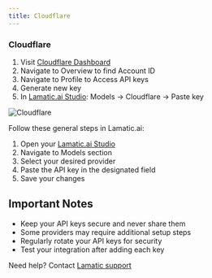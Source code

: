 ```yaml
---
title: Cloudflare
---
```


[Cloudflare Dashboard]: https://dash.cloudflare.com

[Lamatic.ai Studio]: https://studio.lamatic.ai
[Lamatic support]: https://support.lamatic.ai

### Cloudflare
1. Visit [Cloudflare Dashboard][Cloudflare Dashboard]
1. Navigate to Overview to find Account ID
2. Navigate to Profile to Access API keys
3. Generate new key
4. In [Lamatic.ai Studio]: Models → Cloudflare → Paste key

![Cloudflare](./img/Cloudflare.png)

Follow these general steps in Lamatic.ai:
1. Open your [Lamatic.ai Studio]
2. Navigate to Models section
3. Select your desired provider
4. Paste the API key in the designated field
5. Save your changes

## Important Notes
- Keep your API keys secure and never share them
- Some providers may require additional setup steps
- Regularly rotate your API keys for security
- Test your integration after adding each key


Need help? Contact [Lamatic support]